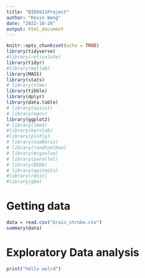 ---
title: "BIOS611Project"
author: "Kevin Wang"
date: "2022-10-28"
output: html_document
---

```{r setup, include=FALSE}
knitr::opts_chunk$set(echo = TRUE)
library(tidyverse)
#library(reticulate)
library(tidyr)
#library(matlab)
library(MASS)
library(stats)
# library(nlme)
library(tibble)
library(dplyr)
library(data.table)
# library(assist)
# library(mgcv)
library(ggplot2)
# library(lme4)
#library(kernlab)
#library(plotly)
# library(numDeriv)
# library(randtoolbox)
# library(mrgsolve)
# library(parallel)
# library(BSDA)
# library(epitools)
#library(rdist)
#library(gbm)
```

# Getting data


```{r secure the (data)}
data = read.csv("brain_stroke.csv")
summary(data)
```

# Exploratory Data analysis


```{r exploratory}
print("hello wolrd")


```














